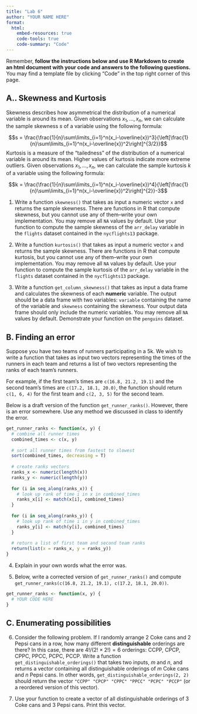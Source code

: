 ```yaml
---
title: "Lab 6"
author: "YOUR NAME HERE"
format: 
  html:
    embed-resources: true
    code-tools: true
    code-summary: "Code"
---
```


Remember, **follow the instructions below and use R Markdown to create an html document with your code and answers to the following questions.** You may find a template file by clicking "Code" in the top right corner of this page.

## A.. Skewness and Kurtosis

Skewness describes how asymmetrical the distribution of a numerical variable is around its mean. Given observations $x_1,\ldots, x_n$, we can calculate the sample skewness $s$ of a variable using the following formula:

$$s = \frac{\frac{1}{n}\sum\limits_{i=1}^n(x_i-\overline{x})^3}{\left[\frac{1}{n}\sum\limits_{i=1}^n(x_i-\overline{x})^2\right]^{3/2}}$$
Kurtosis is a measure of the "tailedness" of the distribution of a numerical variable is around its mean. Higher values of kurtosis indicate more extreme outliers. Given observations $x_1,\ldots, x_n$, we can calculate the sample kurtosis $k$ of a variable using the following formula:

$$k = \frac{\frac{1}{n}\sum\limits_{i=1}^n(x_i-\overline{x})^4}{\left[\frac{1}{n}\sum\limits_{i=1}^n(x_i-\overline{x})^2\right]^{2}}-3$$

1. Write a function `skewness()` that takes as input a numeric vector `x` and returns the sample skewness. There are functions in R that compute skewness, but you cannot use any of them--write your own implementation. You may remove all `NA` values by default. Use your function to compute the sample skewness of the `arr_delay` variable in the `flights` dataset contained in the `nycflights13` package.

2. Write a function `kurtosis()` that takes as input a numeric vector `x` and returns the sample skewness. There are functions in R that compute kurtosis, but you cannot use any of them--write your own implementation. You may remove all `NA` values by default. Use your function to compute the sample kurtosis of the `arr_delay` variable in the `flights` dataset contained in the `nycflights13` package.

3. Write a function `get_column_skewness()` that takes as input a data frame and calculates the skewness of each **numeric** variable. The output should be a data frame with two variables: `variable` containing the name of the variable and `skewness` containing the skewness. Your output data frame should only include the numeric variables. You may remove all `NA` values by default. Demonstrate your function on the `penguins` dataset.

## B. Finding an error

Suppose you have two teams of runners participating in a 5k. We wish to write a function that takes as input two vectors representing the times of the runners in each team and returns a list of two vectors representing the ranks of each team's runners.

For example, if the first team's times are `c(16.8, 21.2, 19.1)` and the second team's times are `c(17.2, 18.1, 20.0)`, the function should return `c(1, 6, 4)` for the first team and `c(2, 3, 5)` for the second team. 

Below is a draft version of the function `get_runner_ranks()`. However, there is an error somewhere. Use any method we discussed in class to identify the error.

```r
get_runner_ranks <- function(x, y) {
  # combine all runner times
  combined_times <- c(x, y) 
  
  # sort all runner times from fastest to slowest
  sort(combined_times, decreasing = T)
  
  # create ranks vectors
  ranks_x <- numeric(length(x))
  ranks_y <- numeric(length(y))
  
  for (i in seq_along(ranks_x)) {
    # look up rank of time i in x in combined_times
    ranks_x[i] <- match(x[i], combined_times)
  }
  
  for (i in seq_along(ranks_y)) {
    # look up rank of time i in y in combined_times
    ranks_y[i] <- match(y[i], combined_times)
  }
  
  # return a list of first team and second team ranks
  return(list(x = ranks_x, y = ranks_y))
}
```

4. Explain in your own words what the error was.

5. Below, write a corrected version of `get_runner_ranks()` and compute `get_runner_ranks(c(16.8, 21.2, 19.1), c(17.2, 18.1, 20.0))`.

```r
get_runner_ranks <- function(x, y) {
  # YOUR CODE HERE
}
```

## C. Enumerating possibilities

6. Consider the following problem. If I randomly arrange $2$ Coke cans and $2$ Pepsi cans in a row, how many different **distinguishable** orderings are there? In this case, there are $4!/(2!\times 2!)=6$ orderings: CCPP, CPCP, CPPC, PPCC, PCPC, PCCP. Write a function `get_distinguishable_orderings()` that takes two inputs, $m$ and $n$, and returns a vector containing all distinguishable orderings of $m$ Coke cans and $n$ Pepsi cans. In other words, `get_distinguishable_orderings(2, 2)` should return the vector `"CCPP" "CPCP" "CPPC" "PPCC" "PCPC" "PCCP"` (or a reordered version of this vector).

7. Use your function to create a vector of all distinguishable orderings of $3$ Coke cans and $3$ Pepsi cans. Print this vector.
